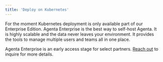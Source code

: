 ```yaml
---
title: 'Deploy on Kubernetes'
---
```


For the moment Kubernetes deployment is only available part of our Enterprise Edition. Agenta Enterprise is the best way to self-host Agenta. It is highly scalable and the data never leaves your environment. It provides the tools to manage multiple users and teams all in one place.

Agenta Enterprise is an early access stage for select partners. [Reach out](https://cal.com/mahmoud-mabrouk-ogzgey/demo) to inquire for more details. 
